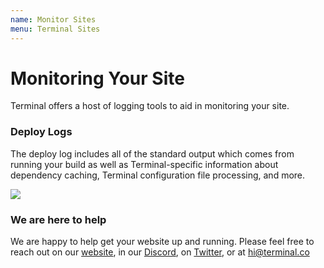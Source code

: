 ```yaml
---
name: Monitor Sites
menu: Terminal Sites
---
```


# Monitoring Your Site
Terminal offers a host of logging tools to aid in monitoring your site.
### Deploy Logs
The deploy log includes all of the standard output which comes from running your build as well as Terminal-specific information about dependency caching, Terminal configuration file processing, and more. 

![](deployLog.png)
### We are here to help

We are happy to help get your website up and running. Please feel free to reach out on our [website](https://terminal.co), in our [Discord](https://discord.gg/HdTu3pa), on [Twitter](https://twitter.com/terminaldotco), or at hi@terminal.co
 